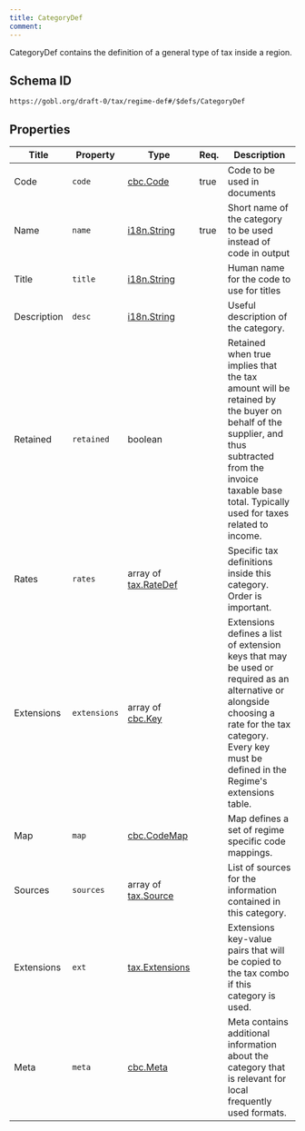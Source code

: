 ```yaml
---
title: CategoryDef
comment: 
---
```


CategoryDef contains the definition of a general type of tax inside a region.

## Schema ID

`https://gobl.org/draft-0/tax/regime-def#/$defs/CategoryDef`

## Properties

| Title       | Property     | Type                                          | Req. | Description                                                                                                                                                                                                  |
|-------------|--------------|-----------------------------------------------|------|--------------------------------------------------------------------------------------------------------------------------------------------------------------------------------------------------------------|
| Code        | `code`       | [cbc.Code](/draft-0/cbc/code)                 | true | Code to be used in documents                                                                                                                                                                                 |
| Name        | `name`       | [i18n.String](/draft-0/i18n/string)           | true | Short name of the category to be used instead of code in output                                                                                                                                              |
| Title       | `title`      | [i18n.String](/draft-0/i18n/string)           |      | Human name for the code to use for titles                                                                                                                                                                    |
| Description | `desc`       | [i18n.String](/draft-0/i18n/string)           |      | Useful description of the category.                                                                                                                                                                          |
| Retained    | `retained`   | boolean                                       |      | Retained when true implies that the tax amount will be retained by the buyer on behalf of the supplier, and thus subtracted from the invoice taxable base total. Typically used for taxes related to income. |
| Rates       | `rates`      | array of [tax.RateDef](/draft-0/tax/rate_def) |      | Specific tax definitions inside this category. Order is important.                                                                                                                                           |
| Extensions  | `extensions` | array of [cbc.Key](/draft-0/cbc/key)          |      | Extensions defines a list of extension keys that may be used or required as an alternative or alongside choosing a rate for the tax category. Every key must be defined in the Regime's extensions table.    |
| Map         | `map`        | [cbc.CodeMap](/draft-0/cbc/code_map)          |      | Map defines a set of regime specific code mappings.                                                                                                                                                          |
| Sources     | `sources`    | array of [tax.Source](/draft-0/tax/source)    |      | List of sources for the information contained in this category.                                                                                                                                              |
| Extensions  | `ext`        | [tax.Extensions](/draft-0/tax/extensions)     |      | Extensions key-value pairs that will be copied to the tax combo if this category is used.                                                                                                                    |
| Meta        | `meta`       | [cbc.Meta](/draft-0/cbc/meta)                 |      | Meta contains additional information about the category that is relevant for local frequently used formats.                                                                                                  |

